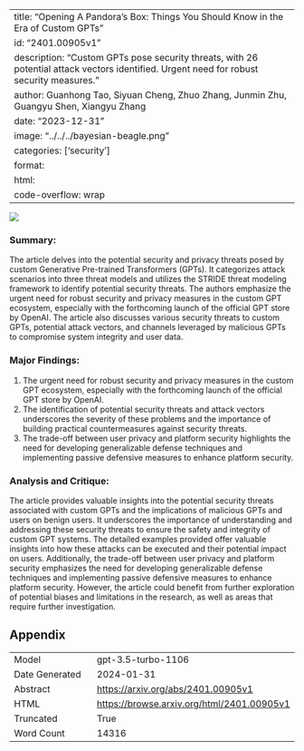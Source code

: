 
---
title: "Opening A Pandora's Box: Things You Should Know in the Era of Custom GPTs"
id: "2401.00905v1"
description: "Custom GPTs pose security threats, with 26 potential attack vectors identified. Urgent need for robust security measures."
author: Guanhong Tao, Siyuan Cheng, Zhuo Zhang, Junmin Zhu, Guangyu Shen, Xiangyu Zhang
date: "2023-12-31"
image: "../../../bayesian-beagle.png"
categories: ['security']
format:
  html:
    code-overflow: wrap
---

![](None)

### Summary:

The article delves into the potential security and privacy threats posed by custom Generative Pre-trained Transformers (GPTs). It categorizes attack scenarios into three threat models and utilizes the STRIDE threat modeling framework to identify potential security threats. The authors emphasize the urgent need for robust security and privacy measures in the custom GPT ecosystem, especially with the forthcoming launch of the official GPT store by OpenAI. The article also discusses various security threats to custom GPTs, potential attack vectors, and channels leveraged by malicious GPTs to compromise system integrity and user data.

### Major Findings:
1. The urgent need for robust security and privacy measures in the custom GPT ecosystem, especially with the forthcoming launch of the official GPT store by OpenAI.
2. The identification of potential security threats and attack vectors underscores the severity of these problems and the importance of building practical countermeasures against security threats.
3. The trade-off between user privacy and platform security highlights the need for developing generalizable defense techniques and implementing passive defensive measures to enhance platform security.

### Analysis and Critique:
The article provides valuable insights into the potential security threats associated with custom GPTs and the implications of malicious GPTs and users on benign users. It underscores the importance of understanding and addressing these security threats to ensure the safety and integrity of custom GPT systems. The detailed examples provided offer valuable insights into how these attacks can be executed and their potential impact on users. Additionally, the trade-off between user privacy and platform security emphasizes the need for developing generalizable defense techniques and implementing passive defensive measures to enhance platform security. However, the article could benefit from further exploration of potential biases and limitations in the research, as well as areas that require further investigation.

## Appendix

|          |          |
|----------|----------|
| Model     | gpt-3.5-turbo-1106       |
| Date Generated     | 2024-01-31       |
| Abstract | [https://arxiv.org/abs/2401.00905v1](https://arxiv.org/abs/2401.00905v1)        |
| HTML     | [https://browse.arxiv.org/html/2401.00905v1](https://browse.arxiv.org/html/2401.00905v1)       |
| Truncated       | True       |
| Word Count       | 14316       |